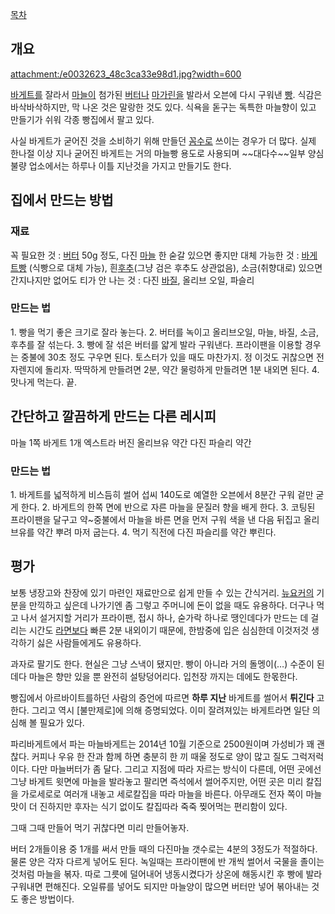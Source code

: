 [[목차]]
== 개요 ==
attachment:/e0032623_48c3ca33e98d1.jpg?width=600

[[바게트]]를 잘라서 [[마늘]]이 첨가된 [[버터]]나 [[마가린]]을 발라서 오븐에 다시 구워낸 [[빵]]. 식감은 바삭바삭하지만, 막 나온 것은 말랑한 것도 있다. 식욕을 돋구는 독특한 마늘향이 있고 만들기가 쉬워 각종 빵집에서 팔고 있다.

사실 바게트가 굳어진 것을 소비하기 위해 만들던 [[꼼수]]로 쓰이는 경우가 더 많다. 실제 한나절 이상 지나 굳어진 바게트는 거의 마늘빵 용도로 사용되며 ~~대다수~~일부 양심불량 업소에서는 하루나 이틀 지난것을 가지고 만들기도 한다.

== 집에서 만드는 방법 ==
=== 재료 ===
꼭 필요한 것 : [[버터]] 50g 정도, 다진 [[마늘]] 한 숟갈
있으면 좋지만 대체 가능한 것 : [[바게트]]빵 (식빵으로 대체 가능), 흰[[후추]](그냥 검은 후추도 상관없음), 소금(취향대로)
있으면 간지나지만 없어도 티가 안 나는 것 : 다진 [[바질]], 올리브 오일, 파슬리

=== 만드는 법 ===
1. 빵을 먹기 좋은 크기로 잘라 놓는다.
2. 버터를 녹이고 올리브오일, 마늘, 바질, 소금, 후추를 잘 섞는다.
3. 빵에 잘 섞은 버터를 얇게 발라 구워낸다. 프라이팬을 이용할 경우는 중불에 30초 정도 구우면 된다. 토스터가 있을 때도 마찬가지. 정 이것도 귀찮으면 전자렌지에 돌리자. 딱딱하게 만들려면 2분, 약간 물렁하게 만들려면 1분 내외면 된다.
4. 맛나게 먹는다. 끝.

== 간단하고 깔끔하게 만드는 다른 레시피 ==
마늘 1쪽
바게트 1개
엑스트라 버진 올리브유 약간
다진 파슬리 약간

=== 만드는 법 ===
1. 바게트를 넓적하게 비스듬히 썰어 섭씨 140도로 예열한 오븐에서 8분간 구워 겉만 굳게 한다.
2. 바게트의 한쪽 면에 반으로 자른 마늘을 문질러 향을 배게 한다.
3. 코팅된 프라이팬을 달구고 약~중불에서 마늘을 바른 면을 먼저 구워 색을 낸 다음 뒤집고 올리브유를 약간 뿌려 마저 굽는다.
4. 먹기 직전에 다진 파슬리를 약간 뿌린다.

== 평가 ==
보통 냉장고와 찬장에 있기 마련인 재료만으로 쉽게 만들 수 있는 간식거리. [[뉴요커]]의 기분을 만끽하고 싶은데 나가기엔 좀 그렇고 주머니에 돈이 없을 때도 유용하다. 더구나 먹고 나서 설거지할 거리가 프라이팬, 접시 하나, 숟가락 하나로 땡인데다가 만드는 데 걸리는 시간도 [[라면]]보다 빠른 2분 내외이기 때문에, 한밤중에 입은 심심한데 이것저것 생각하기 싫은 사람들에게도 유용하다.

과자로 팔기도 한다. 현실은 그냥 스낵이 됐지만. 빵이 아니라 거의 돌멩이(…) 수준이 된데다 마늘은 향만 있을 뿐 완전히 설탕덩어리다. 입천장 까지는 데에도 한몫한다.

빵집에서 아르바이트를하던 사람의 증언에 따르면 '''하루 지난''' 바게트를 썰어서 '''튀긴다''' 고 한다. 그리고 역시 [불만제로]에 의해 증명되었다. 이미 잘려져있는 바게트라면 일단 의심해 볼 필요가 있다.

파리바게트에서 파는 마늘바게트는 2014년 10월 기준으로 2500원이며 가성비가 꽤 괜찮다. 커피나 우유 한 잔과 함께 하면 충분히 한 끼 때울 정도로 양이 많고 질도 그럭저럭이다. 다만 마늘버터가 좀 달다. 그리고 지점에 따라 자르는 방식이 다른데, 어떤 곳에선 그냥 바게트 윗면에 마늘을 발라놓고 팔리면 즉석에서 썰어주지만, 어떤 곳은 미리 칼집을 가로세로로 여러개 내놓고 세로칼집을 따라 마늘을 바른다. 아무래도 전자 쪽이 마늘맛이 더 진하지만 후자는 식기 없이도 칼집따라 죽죽 찢어먹는 편리함이 있다.

그때 그때 만들어 먹기 귀찮다면 미리 만들어놓자.

버터 2개들이용 중 1개를 써서 만들 때의 다진마늘 갯수로는 4분의 3정도가 적절하다. 물론 양은 각자 다르게 넣어도 된다. 녹일때는 프라이팬에 반 개씩 썰어서 국물을 졸이는 것처럼 마늘을 볶자. 따로 그릇에 덜어내어 냉동시켰다가 상온에 해동시킨 후 빵에 발라 구워내면 편해진다. 오일류를 넣어도 되지만 마늘양이 많으면 버터만 넣어 볶아내는 것도 좋은 방법이다.
